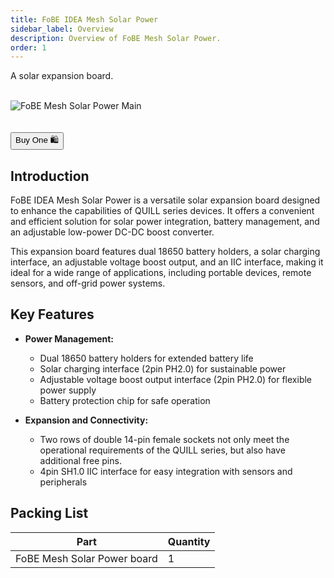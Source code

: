 ```yaml
---
title: FoBE IDEA Mesh Solar Power
sidebar_label: Overview
description: Overview of FoBE Mesh Solar Power.
order: 1
---
```


A solar expansion board.

<br/>
<div style={{ textAlign: 'center' }}>
  <img src="/img/products/f2101-r1a.main.png" alt="FoBE Mesh Solar Power Main" style={{ width: '80%', height: 'auto' }} />
</div>
<br/>
<br/>
<div className="theme-button-buy" style={{ textAlign: 'center' }}>
<a href="https://store.fobestudio.com/products/f2101" target="_blank" rel="noopener noreferrer">
        <button>Buy One 🛍️</button>
</a>
</div>

## Introduction

FoBE IDEA Mesh Solar Power is a versatile solar expansion board designed to enhance the capabilities of QUILL series devices. It offers a convenient and efficient solution for solar power integration, battery management, and an adjustable low-power DC-DC boost converter.

This expansion board features dual 18650 battery holders, a solar charging interface, an adjustable voltage boost output, and an IIC interface, making it ideal for a wide range of applications, including portable devices, remote sensors, and off-grid power systems.

## Key Features

*   **Power Management:**
    *   Dual 18650 battery holders for extended battery life
    *   Solar charging interface (2pin PH2.0) for sustainable power
    *   Adjustable voltage boost output interface (2pin PH2.0) for flexible power supply
    *   Battery protection chip for safe operation

*   **Expansion and Connectivity:**
    *   Two rows of double 14-pin female sockets not only meet the operational requirements of the QUILL series, but also have additional free pins.
    *   4pin SH1.0 IIC interface for easy integration with sensors and peripherals

## Packing List

| Part                          | Quantity |
| ----------------------------- | -------- |
| FoBE Mesh Solar Power board | 1        |